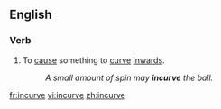 ==English==

===Verb===
{{en-verb|incurves|incurving|incurved}}

# {{rare}} To [[cause]] something to [[curve]] [[inwards]].
#: ''A small amount of spin may '''incurve''' the ball.''

[[fr:incurve]]
[[vi:incurve]]
[[zh:incurve]]